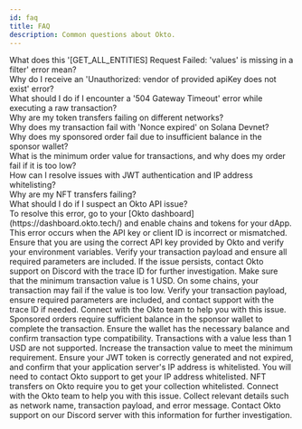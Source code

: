 ```yaml
---
id: faq
title: FAQ
description: Common questions about Okto.
--- 
```



<div style={{ display: "none" }}>
    What does this '[GET_ALL_ENTITIES] Request Failed: 'values' is missing in a filter' error mean?
</div>
<div style={{ display: "none" }}>
    Why do I receive an 'Unauthorized: vendor of provided apiKey does not exist' error?
</div>
<div style={{ display: "none" }}>
    What should I do if I encounter a '504 Gateway Timeout' error while executing a raw transaction?
</div>  
<div style={{ display: "none" }}>
    Why are my token transfers failing on different networks?
</div>
<div style={{ display: "none" }}>
    Why does my transaction fail with 'Nonce expired' on Solana Devnet?
</div>
<div style={{ display: "none" }}>
    Why does my sponsored order fail due to insufficient balance in the sponsor wallet?
</div>
<div style={{ display: "none" }}>
    What is the minimum order value for transactions, and why does my order fail if it is too low?
</div>
<div style={{ display: "none" }}>
    How can I resolve issues with JWT authentication and IP address whitelisting?
</div>
<div style={{ display: "none" }}>
    Why are my NFT transfers failing?
</div>
<div style={{ display: "none" }}>
    What should I do if I suspect an Okto API issue?
</div>

<Accordions>
  <Accordion title="What does this '[GET_ALL_ENTITIES] Request Failed: 'values' is missing in a filter' error mean?">
    To resolve this error, go to your [Okto dashboard](https://dashboard.okto.tech/) and enable chains and tokens for your dApp.
  </Accordion>
  <Accordion title="Why do I receive an 'Unauthorized: vendor of provided apiKey does not exist' error?">
    This error occurs when the API key or client ID is incorrect or mismatched. Ensure that you are using the correct API key provided by Okto and verify your environment variables.
  </Accordion>
  <Accordion title="What should I do if I encounter a '504 Gateway Timeout' error while executing a raw transaction?">
    Verify your transaction payload and ensure all required parameters are included. If the issue persists, contact Okto support on Discord with the trace ID for further investigation.
  </Accordion>
  <Accordion title="Why are my token transfers failing on different networks?">
    Make sure that the minimum transaction value is 1 USD. On some chains, your transaction may fail if the value is too low. Verify your transaction payload, ensure required parameters are included, and contact support with the trace ID if needed.
  </Accordion>
  <Accordion title="Why does my transaction fail with 'Nonce expired' on Solana Devnet?">
    Connect with the Okto team to help you with this issue.
  </Accordion>
  <Accordion title="Why does my sponsored order fail due to insufficient balance in the sponsor wallet?">
    Sponsored orders require sufficient balance in the sponsor wallet to complete the transaction. Ensure the wallet has the necessary balance and confirm transaction type compatibility.
  </Accordion>
  <Accordion title="What is the minimum order value for transactions, and why does my order fail if it is too low?">
    Transactions with a value less than 1 USD are not supported. Increase the transaction value to meet the minimum requirement.
  </Accordion>
  <Accordion title="How can I resolve issues with JWT authentication and IP address whitelisting?">
    Ensure your JWT token is correctly generated and not expired, and confirm that your application server's IP address is whitelisted. You will need to contact Okto support to get your IP address whitelisted.
  </Accordion>
  <Accordion title="Why are my NFT transfers failing?">
    NFT transfers on Okto require you to get your collection whitelisted. Connect with the Okto team to help you with this issue.
  </Accordion>
  <Accordion title="What should I do if I suspect an Okto API issue?">
    Collect relevant details such as network name, transaction payload, and error message. Contact Okto support on our Discord server with this information for further investigation.
  </Accordion>
</Accordions>
